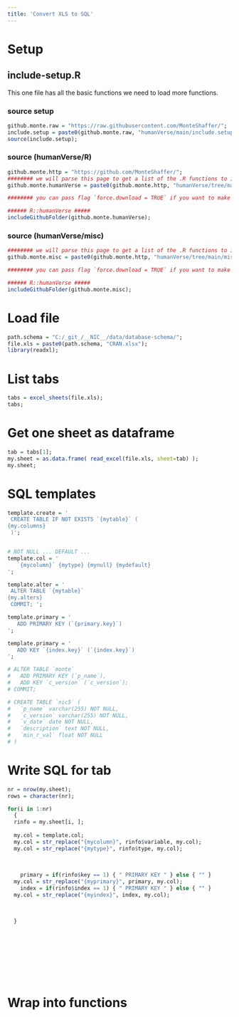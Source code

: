 ```yaml
---
title: 'Convert XLS to SQL'
---
```


# Setup

## include-setup.R

This one file has all the basic functions we need to load more functions.

### source setup
```r
github.monte.raw = "https://raw.githubusercontent.com/MonteShaffer/";
include.setup = paste0(github.monte.raw, "humanVerse/main/include.setup.R");
source(include.setup);
```

### source (humanVerse/R)
```r
github.monte.http = "https://github.com/MonteShaffer/";
######## we will parse this page to get a list of the .R functions to include ########
github.monte.humanVerse = paste0(github.monte.http, "humanVerse/tree/main/humanVerse/R/"); 

######## you can pass flag `force.download = TRUE` if you want to make certain it is not coming from cache ########

###### R::humanVerse #####
includeGithubFolder(github.monte.humanVerse); 
```

### source (humanVerse/misc)
```r
######## we will parse this page to get a list of the .R functions to include ########
github.monte.misc = paste0(github.monte.http, "humanVerse/tree/main/misc/"); 

######## you can pass flag `force.download = TRUE` if you want to make certain it is not coming from cache ########

###### R::humanVerse #####
includeGithubFolder(github.monte.misc);
```

# Load file
```r
path.schema = "C:/_git_/__NIC__/data/database-schema/";
file.xls = paste0(path.schema, "CRAN.xlsx");
library(readxl);
```

# List tabs
```r
tabs = excel_sheets(file.xls);
tabs;
```

# Get one sheet as dataframe
```r
tab = tabs[1];
my.sheet = as.data.frame( read_excel(file.xls, sheet=tab) );
my.sheet;
```

# SQL templates
```r
template.create = '
 CREATE TABLE IF NOT EXISTS `{mytable}` (
{my.columns}
 )';


# NOT NULL ... DEFAULT ... 
template.col = '
   `{mycolumn}` {mytype} {mynull} {mydefault}
';

template.alter = '
 ALTER TABLE `{mytable}`
{my.alters}
 COMMIT; ';

template.primary = '
   ADD PRIMARY KEY (`{primary.key}`)
';

template.primary = '
   ADD KEY `{index.key}` (`{index.key}`)
';

# ALTER TABLE `monte`
#   ADD PRIMARY KEY (`p_name`),
#   ADD KEY `c_version` (`c_version`);
# COMMIT;

# CREATE TABLE `nic5` (
#   `p_name` varchar(255) NOT NULL,
#   `c_version` varchar(255) NOT NULL,
#   `v_date` date NOT NULL,
#   `description` text NOT NULL,
#   `min_r_val` float NOT NULL
# )
```

# Write SQL for tab

```r
nr = nrow(my.sheet);
rows = character(nr);

for(i in 1:nr)
  {
  rinfo = my.sheet[i, ];
  
  my.col = template.col;
  my.col = str_replace("{mycolumn}", rinfo$variable, my.col);
  my.col = str_replace("{mytype}", rinfo$type, my.col);
  
  
  
    primary = if(rinfo$key == 1) { " PRIMARY KEY " } else { "" }
  my.col = str_replace("{myprimary}", primary, my.col);
    index = if(rinfo$index == 1) { " PRIMARY KEY " } else { "" }
  my.col = str_replace("{myindex}", index, my.col);
  
  
   
  }
  
  

  
  
  
  
  


```



# Wrap into functions

